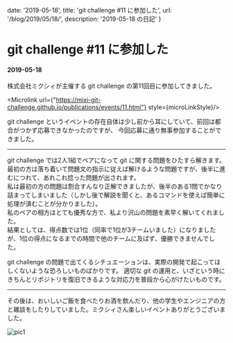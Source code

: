 
  date: '2019-05-18',
  title: 'git challenge #11 に参加した',
  url: '/blog/2019/05/18/',
  description: '2019-05-18 の日記'
}

<link rel="stylesheet" href="https://fonts.googleapis.com/css?family=Ubuntu+Mono&display=swap" />
<link rel="stylesheet" href="https://cdnjs.cloudflare.com/ajax/libs/prism/1.9.0/themes/prism.min.css" />
<link rel="stylesheet" href="https://cdnjs.cloudflare.com/ajax/libs/prism/1.9.0/plugins/line-numbers/prism-line-numbers.min.css" />
<link rel="stylesheet" href="https://cdnjs.cloudflare.com/ajax/libs/prism/1.9.0/plugins/line-highlight/prism-line-highlight.min.css" />
<link rel="stylesheet" href="https://cdn.jsdelivr.net/npm/katex@0.11.0/dist/katex.min.css" />

# git challenge #11 に参加した
#### 2019-05-18

株式会社ミクシィが主催する git challenge の第11回目に参加してきました。  
  
  
<Microlink url={"https://mixi-git-challenge.github.io/publications/events/11.html"} style={microLinkStyle}/>
  

git challenge というイベントの存在自体は少し前から耳にしていて、前回は都合がつかず応募できなかったのですが、
今回応募に通り無事参加することができました。

---
  
git challenge では2人1組でペアになって git に関する問題をひたすら解きます。  
最初の方は落ち着いて問題文の指示に従えば解けるような問題ですが、後半に進むにつれて、あれこれ捻った問題が出されます。  
私は最初の方の問題は割合すんなり正解できましたが、後半のある1問でかなり詰まってしまいました（しかし後で解説を聞くと、あるコマンドを使えば簡単に処理が済むことが分かりました）。  
私のペアの相方はとても優秀な方で、私より沢山の問題を素早く解いてくれました。  
結果としては、得点数では1位（同率で1位が3チームいました）になりましたが、1位の得点になるまでの時間で他のチームに及ばず、優勝できませんでした。  
  
git challenge の問題で出てくるシチュエーションは、実際の開発で起こってほしくないような恐ろしいものばかりです。
適切な git の運用と、いざという時にきちんとリポジトリを復旧できるような対応力を普段から心がけたいものです。
  
---
  
その後は、おいしいご飯を食べたりお酒を飲んだり、他の学生やエンジニアの方と雑談をしたりしていました。ミクシィさん楽しいイベントありがとうございました。

<LazyLoad>
  <p>
    <img src="/20190518/pic1.jpg" alt="pic1" title="眺めの良いオフィスでした" />
  </p>
</LazyLoad>

<BlogLayout meta={meta} />
<BlogMeta meta={meta} />
